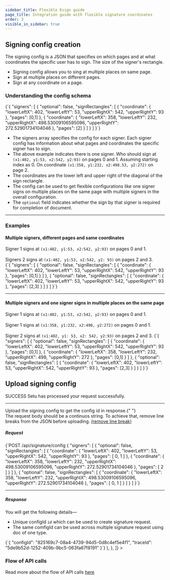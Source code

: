```yaml
---
sidebar_title: Flexible Esign guide
page_title: Integration guide with flexible signature coordinates
order: 3
visible_in_sidebar: true
---
```


## Signing config creation

The signing config is a JSON that specifies on which pages and at what coordinates the specific user has to sign. The size of the signer's rectangle.

- Signing config allows you to sing at multiple places on same page.
- Sign at multiple places on different pages.
- Sign at any coordinate on a page.

### Understanding the config schema


<CodeBlockWithCopy language="json">
                {`{
  "signers": [
    {
      "optional": false,
      "signRectangles": [
        {
          "coordinate": {
            "lowerLeftX": 402,
            "lowerLeftY": 53,
            "upperRightX": 542,
            "upperRightY": 93
          },
          "pages": [0,1]
        },
        {
          "coordinate": {
            "lowerLeftX": 358,
            "lowerLeftY": 232,
            "upperRightX": 498.53009106595096,
            "upperRightY": 272.52901734104046
          },
          "pages": [2]
        }
      ]
    }
  ]
}`}
</CodeBlockWithCopy>
            

- The signers array specifies the config for each signer. Each signer config has information about what pages and coordinates the specific signer has to sign.
- The above example indicates there is one signer. Who should sign at `(x1:402, y1:53, x2:542, y2:93)` on pages 0 and 1. Assuming starting index as 0. On coordinate `(x1:358, y1:232, x2:498.53, y2:272)` on page 2.
- The coordinates are the lower left and upper right of the diagonal of the sign rectangle.
- The config can be used to get flexible configurations like one signer signs on multiple places on the same page with multiple signers in the overall configuration.
- The `optional` field indicates whether the sign by that signer is required for completion of document.

<hr class="tertiary" />

### Examples

#### Multiple signers, different pages and same coordinates

<Callout type="tip">
  Signer 1 signs at <code>(x1:402, y1:53, x2:542, y2:93)</code> on pages 0 and
  1.
  <br />
  <br />
  Signers 2 signs at <code>(x1:402, y1:53, x2:542, y2: 93)</code> on pages 2 and
  3.
</Callout>

<br />

<CodeBlockWithCopy language="json">
                {`{
  "signers": [
    {
      "optional": false,
      "signRectangles": [
        {
          "coordinate": {
            "lowerLeftX": 402,
            "lowerLeftY": 53,
            "upperRightX": 542,
            "upperRightY": 93
          },
          "pages": [0,1]
        }
      ]
    },
    {
      "optional": false,
      "signRectangles": [
        {
          "coordinate": {
            "lowerLeftX": 402,
            "lowerLeftY": 53,
            "upperRightX": 542,
            "upperRightY": 93
          },
          "pages": [2,3]
        }
      ]
    }
  ]
}`}
</CodeBlockWithCopy>


<br />

<hr class="tertiary" />

#### Multiple signers and one signer signs in multiple places on the same page

<Callout type="tip">
  Signer 1 signs at <code>(x1:402, y1:53, x2:542, y2:93)</code> on pages 0 and
  1.
  <br />
  <br />
  Signer 1 signs at <code>(x1:358, y1:232, x2:498, y2:272)</code> on pages 0 and
  1.
  <br />
  <br />
  Signer 2 signs at <code>(x1:402, y1: 53, x2: 542, y2:93)</code> on pages 2 and
  3.
</Callout>

<CodeBlockWithCopy language="json">
                {`{
  "signers": [
    {
      "optional": false,
      "signRectangles": [
        {
          "coordinate": {
            "lowerLeftX": 402,
            "lowerLeftY": 53,
            "upperRightX": 542,
            "upperRightY": 93
          },
          "pages": [0,1]
        },
        {
          "coordinate": {
            "lowerLeftX": 358,
            "lowerLeftY": 232,
            "upperRightX": 498,
            "upperRightY": 272
          },
          "pages": [0,1]
        }
      ]
    },
    {
      "optional": false,
      "signRectangles": [
        {
          "coordinate": {
            "lowerLeftX": 402,
            "lowerLeftY": 53,
            "upperRightX": 542,
            "upperRightY": 93
          },
          "pages": [2,3]
        }
      ]
    }
  ]
}`}
</CodeBlockWithCopy>

## Upload signing config

<Row>
  <Portion desktopSpan="whole">
    <Tabs
      tabs={[
        {
          key: "1",
          label: "200",
          content: (
            <>
              <p>
                <Badge type="success">SUCCESS</Badge> Setu has processed your
                request successfully.
              </p>
              <hr className="tertiary" />
              <p>
                Upload the signing config to get the config id in response.{" "}
                <br />
                The request body should be a continuos string. To achieve that, remove line breaks from the JSON before uploading. <a href="https://www.textfixer.com/tools/remove-line-breaks.php" target="_blank">
                  (remove line break)
                </a>
                <br />
              </p>
              <h5>Request</h5>
              <CodeBlockWithCopy language="json">
                {`POST /api/signature/config
{ "signers": [ { "optional": false, "signRectangles": [ { "coordinate": { "lowerLeftX": 402, "lowerLeftY": 53, "upperRightX": 542, "upperRightY": 93 }, "pages": [ 0, 1 ] },
{ "coordinate": { "lowerLeftX": 358, "lowerLeftY": 232, "upperRightX": 498.53009106595096, "upperRightY": 272.52901734104046 }, "pages": [ 2 ] } ] }, 
{ "optional": false, "signRectangles": [ { "coordinate": { "lowerLeftX": 358, "lowerLeftY": 232, "upperRightX": 498.53009106595096, "upperRightY": 272.52901734104046 }, "pages": [ 0, 1 ] } ] } ] }`}
              </CodeBlockWithCopy>
              <hr className="tertiary" />
              <h5>Response</h5>
              <p>You will get the following details—</p>
              <ul>
                <li>
                  Unique configId <code>id</code> which can be used to create
                  signature request.
                </li>
                <li>
                  The same comfigId can be used across multiple signature
                  request using doc of one type.
                </li>
              </ul>
              <CodeBlockWithCopy language="json">
                {`{
"configId": "825169c7-08a4-4739-94d5-0d8c4ef5e4f1",
"traceId": "5de9b52d-1252-409b-9bc5-063fa67f8191"
}`}
              </CodeBlockWithCopy>
            </>
          ),
        },
      ]}
    ></Tabs>
  </Portion>
</Row>

### Flow of API calls

Read more about the flow of API calls <a href="/data/esign/quickstart">here</a>
